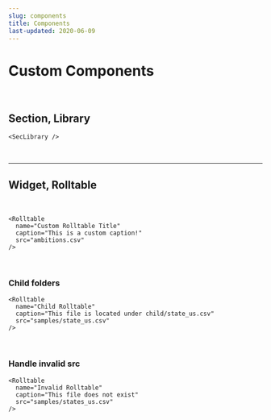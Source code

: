 ```yaml
---
slug: components
title: Components
last-updated: 2020-06-09
---
```


# Custom Components

<br />

## Section, Library

```
<SecLibrary />
```

<SecLibrary />

<br />

---

## Widget, Rolltable

<br />

```
<Rolltable
  name="Custom Rolltable Title"
  caption="This is a custom caption!"
  src="ambitions.csv"
/>
```

<Rolltable
  name="Custom Rolltable Title"
  caption="This is a custom caption!"
  src="ambitions.csv"
/>

<br />

### Child folders

```
<Rolltable
  name="Child Rolltable"
  caption="This file is located under child/state_us.csv"
  src="samples/state_us.csv"
/>
```

<Rolltable
  name="Child Rolltable"
  caption="This file is located under child/state_us.csv"
  src="samples/state_us.csv"
/>

<br />

### Handle invalid src

```
<Rolltable
  name="Invalid Rolltable"
  caption="This file does not exist"
  src="samples/states_us.csv"
/>
```

<Rolltable
  name="Invalid Rolltable"
  caption="This file does not exist"
  src="samples/states_us.csv"
/>
